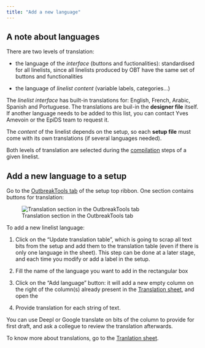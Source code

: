 ```yaml
---
title: "Add a new language"
---
```


## A note about languages

There are two levels of translation:

- the language of the *interface* (buttons and fuctionalities): standardised for all linelists, since all linelists produced by OBT have the same set of buttons and functionalities

- the language of *linelist content* (variable labels, categories...)

The *linelist interface* has built-in translations for: English, French, Arabic, Spanish and Portuguese. The translations are buil-in the **designer file** itself. If another language needs to be added to this list, you can contact Yves Amevoin or the EpiDS team to request it.

The *content* of the linelist depends on the setup, so each **setup file** must come with its own translations (if several languages needed).

Both levels of translation are selected during the [compilation](../getting_started/compile.qmd) steps of a given linelist.


## Add a new language to a setup

Go to the [OutbreakTools tab](../setup_reference/ribbons.qmd#sec-setup-ribbon) of the setup top ribbon. One section contains buttons for translation:

![Translation section in the OutbreakTools tab](images/img-003-ribbon-setup-translations.png){fig-align="center"}

To add a new linelist language:

1. Click on the "Update translation table", which is going to scrap all text bits from the setup and add them to the translation table (even if there is only one language in the sheet). This step can be done at a later stage, and each time you modify or add a label in the setup.

2. Fill the name of the language you want to add in the rectangular box

3. Click on the "Add language" button: it will add a new empty column on the right of the column(s) already present in the [Translation sheet](../setup_reference/translations_sheet.qmd), and open the

4. Provide translation for each string of text.


::: {.callout-tip}
You can use Deepl or Google translate on bits of the column to provide for first draft, and ask a collegue to review the translation afterwards.
:::

To know more about translations, go to the [Tranlation sheet](../setup_reference/translations_sheet.qmd).
